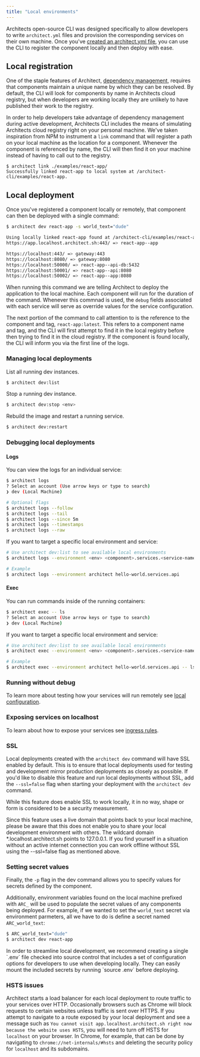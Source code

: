 ```yaml
---
title: "Local environments"
---
```


Architects open-source CLI was designed specifically to allow developers to
write `architect.yml` files and provision the corresponding services on their
own machine. Once you've
[created an architect.yml file](/components/architect-yml), you can use the CLI
to register the component locally and then deploy with ease.

## Local registration

One of the staple features of Architect,
[dependency management](/components/dependencies), requires that components
maintain a unique name by which they can be resolved. By default, the CLI will
look for components by name in Architects cloud registry, but when developers
are working locally they are unlikely to have published their work to the
registry.

In order to help developers take advantage of dependency management during
active development, Architects CLI includes the means of simulating Architects
cloud registry right on your personal machine. We've taken inspiration from NPM
to instrument a `link` command that will register a path on your local machine
as the location for a component. Whenever the component is referenced by name,
the CLI will then find it on your machine instead of having to call out to the
registry.

```
$ architect link ./examples/react-app/
Successfully linked react-app to local system at /architect-cli/examples/react-app.
```

## Local deployment

Once you've registered a component locally or remotely, that component can then
be deployed with a single command:

```sh
$ architect dev react-app -s world_text="dude"

Using locally linked react-app found at /architect-cli/examples/react-app
https://app.localhost.architect.sh:443/ => react-app--app

https://localhost:443/ => gateway:443
https://localhost:8080/ => gateway:8080
https://localhost:50000/ => react-app--api-db:5432
https://localhost:50001/ => react-app--api:8080
https://localhost:50002/ => react-app--app:8080
```

When running this command we are telling Architect to deploy the application to
the local machine. Each component will run for the duration of the command.
Whenever this commnad is used, the `debug` fields associated with each service
will serve as override values for the service configuration.

The next portion of the command to call attention to is the reference to the
component and tag, `react-app:latest`. This refers to a component name and tag,
and the CLI will first attempt to find it in the local registry before then
trying to find it in the cloud registry. If the component is found locally, the
CLI will inform you via the first line of the logs.

### Managing local deployments

List all running dev instances.

```sh
$ architect dev:list
```

Stop a running dev instance.

```sh
$ architect dev:stop <env>
```

Rebuild the image and restart a running service.
```sh
$ architect dev:restart
```

### Debugging local deployments

#### Logs

You can view the logs for an individual service:

```sh
$ architect logs
? Select an account (Use arrow keys or type to search)
❯ dev (Local Machine)

# Optional flags
$ architect logs --follow
$ architect logs --tail
$ architect logs --since 5m
$ architect logs --timestamps
$ architect logs --raw
```

If you want to target a specific local environment and service:

```sh
# Use architect dev:list to see available local environments
$ architect logs --environment <env> <component>.services.<service-name>

# Example
$ architect logs --environment architect hello-world.services.api
```

#### Exec

You can run commands inside of the running containers:

```sh
$ architect exec -- ls
? Select an account (Use arrow keys or type to search)
❯ dev (Local Machine)
```

If you want to target a specific local environment and service:

```sh
# Use architect dev:list to see available local environments
$ architect exec --environment <env> <component>.services.<service-name> -- <cmd>

# Example
$ architect exec --environment architect hello-world.services.api -- ls
```

### Running without debug

To learn more about testing how your services will run remotely see
[local configuration](/components/local-configuration).

### Exposing services on localhost

To learn about how to expose your services see
[ingress rules](/components/ingress-rules).

### SSL

Local deployments created with the `architect dev` command will have SSL enabled
by default. This is to ensure that local deployments used for testing and
development mirror production deployments as closely as possible. If you'd like
to disable this feature and run local deployments without SSL, add the
`--ssl=false` flag when starting your deployment with the `architect dev`
command.

While this feature does enable SSL to work locally, it in no way, shape or form
is considered to be a security measurement.

Since this feature uses a live domain that points back to your local machine,
please be aware that this does not enable you to share your local development
environment with others. The wildcard domain \*.localhost.architect.sh points to
127.0.0.1. If you find yourself in a situation without an active internet
connection you can work offline without SSL using the --ssl=false flag as
mentioned above.

### Setting secret values

Finally, the `-p` flag in the dev command allows you to specify values for
secrets defined by the component.

Additionally, environment variables found on the local machine prefixed with
`ARC_` will be used to populate the secret values of any components being
deployed. For example, if we wanted to set the `world_text` secret via
environment parmeters, all we have to do is define a secret named
`ARC_world_text`:

```sh
$ ARC_world_text="dude"
$ architect dev react-app
```

<Note>
  In order to streamline local development, we recommend creating a single
  `.env` file checked into source control that includes a set of configuration
  options for developers to use when developing locally. They can easily mount
  the included secrets by running `source .env` before deploying.
</Note>

### HSTS issues

Architect starts a load balancer for each local deployment to route traffic to
your services over HTTP. Occasionally browsers such as Chrome will block
requests to certain websites unless traffic is sent over HTTPS. If you attempt
to navigate to a route exposed by your local deployment and see a message such
as
`You cannot visit app.localhost.architect.sh right now because the website uses HSTS`,
you will need to turn off HSTS for `localhost` on your browser. In Chrome, for
example, that can be done by navigating to `chrome://net-internals/#hsts` and
deleting the security policy for `localhost` and its subdomains.
